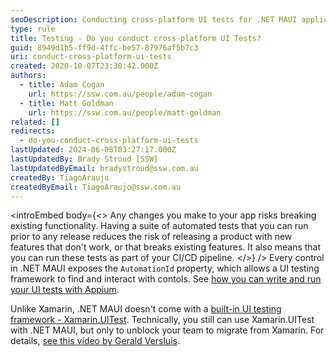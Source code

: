 ```yaml
---
seoDescription: Conducting cross-platform UI tests for .NET MAUI applications with Appium and NUnit.
type: rule
title: Testing - Do you conduct cross-platform UI Tests?
guid: 8949d1b5-ff9d-4ffc-be57-87976af5b7c3
uri: conduct-cross-platform-ui-tests
created: 2020-10-07T23:30:42.000Z
authors:
  - title: Adam Cogan
    url: https://ssw.com.au/people/adam-cogan
  - title: Matt Goldman
    url: https://ssw.com.au/people/matt-goldman
related: []
redirects:
  - do-you-conduct-cross-platform-ui-tests
lastUpdated: 2024-06-08T03:27:17.000Z
lastUpdatedBy: Brady Stroud [SSW]
lastUpdatedByEmail: bradystroud@ssw.com.au
createdBy: TiagoAraujo
createdByEmail: TiagoAraujo@ssw.com.au
---
```


<introEmbed
  body={<>
Any changes you make to your app risks breaking existing functionality. Having a suite of automated tests that you can run prior to any release reduces the risk of releasing a product with new features that don't work, or that breaks existing features. It also means that you can run these tests as part of your CI/CD pipeline.
  </>}
/>
Every control in .NET MAUI exposes the `AutomationId` property, which allows a UI testing framework to find and interact with contols. See [how you can write and run your UI tests with Appium](https://learn.microsoft.com/en-us/samples/dotnet/maui-samples/uitest-appium-nunit/?WT.mc_id=DT-MVP-33518).

Unlike Xamarin, .NET MAUI doesn't come with a [built-in UI testing framework - Xamarin.UITest](https://docs.microsoft.com/en-us/appcenter/test-cloud/frameworks/uitest?WT.mc_id=DT-MVP-33518). Technically, you still can use Xamarin.UITest with .NET MAUI, but only to unblock your team to migrate from Xamarin. For details, [see this video by Gerald Versluis](https://www.youtube.com/watch?v=0c2U-TzmTnQ).
